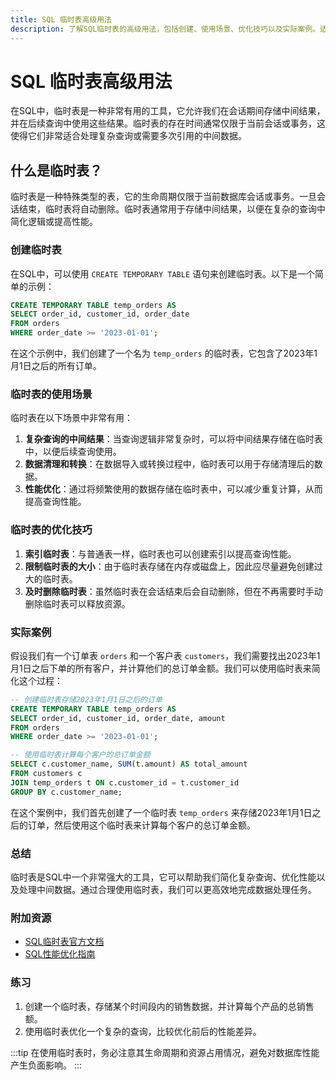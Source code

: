 ```yaml
---
title: SQL 临时表高级用法
description: 了解SQL临时表的高级用法，包括创建、使用场景、优化技巧以及实际案例。适合初学者掌握临时表的核心概念和应用。
---
```


# SQL 临时表高级用法

在SQL中，临时表是一种非常有用的工具，它允许我们在会话期间存储中间结果，并在后续查询中使用这些结果。临时表的存在时间通常仅限于当前会话或事务，这使得它们非常适合处理复杂查询或需要多次引用的中间数据。

## 什么是临时表？

临时表是一种特殊类型的表，它的生命周期仅限于当前数据库会话或事务。一旦会话结束，临时表将自动删除。临时表通常用于存储中间结果，以便在复杂的查询中简化逻辑或提高性能。

### 创建临时表

在SQL中，可以使用 `CREATE TEMPORARY TABLE` 语句来创建临时表。以下是一个简单的示例：

```sql
CREATE TEMPORARY TABLE temp_orders AS
SELECT order_id, customer_id, order_date
FROM orders
WHERE order_date >= '2023-01-01';
```

在这个示例中，我们创建了一个名为 `temp_orders` 的临时表，它包含了2023年1月1日之后的所有订单。

### 临时表的使用场景

临时表在以下场景中非常有用：

1. **复杂查询的中间结果**：当查询逻辑非常复杂时，可以将中间结果存储在临时表中，以便后续查询使用。
2. **数据清理和转换**：在数据导入或转换过程中，临时表可以用于存储清理后的数据。
3. **性能优化**：通过将频繁使用的数据存储在临时表中，可以减少重复计算，从而提高查询性能。

### 临时表的优化技巧

1. **索引临时表**：与普通表一样，临时表也可以创建索引以提高查询性能。
2. **限制临时表的大小**：由于临时表存储在内存或磁盘上，因此应尽量避免创建过大的临时表。
3. **及时删除临时表**：虽然临时表在会话结束后会自动删除，但在不再需要时手动删除临时表可以释放资源。

### 实际案例

假设我们有一个订单表 `orders` 和一个客户表 `customers`，我们需要找出2023年1月1日之后下单的所有客户，并计算他们的总订单金额。我们可以使用临时表来简化这个过程：

```sql
-- 创建临时表存储2023年1月1日之后的订单
CREATE TEMPORARY TABLE temp_orders AS
SELECT order_id, customer_id, order_date, amount
FROM orders
WHERE order_date >= '2023-01-01';

-- 使用临时表计算每个客户的总订单金额
SELECT c.customer_name, SUM(t.amount) AS total_amount
FROM customers c
JOIN temp_orders t ON c.customer_id = t.customer_id
GROUP BY c.customer_name;
```

在这个案例中，我们首先创建了一个临时表 `temp_orders` 来存储2023年1月1日之后的订单，然后使用这个临时表来计算每个客户的总订单金额。

### 总结

临时表是SQL中一个非常强大的工具，它可以帮助我们简化复杂查询、优化性能以及处理中间数据。通过合理使用临时表，我们可以更高效地完成数据处理任务。

### 附加资源

- [SQL临时表官方文档](https://www.sqlite.org/lang_createtable.html)
- [SQL性能优化指南](https://use-the-index-luke.com/)

### 练习

1. 创建一个临时表，存储某个时间段内的销售数据，并计算每个产品的总销售额。
2. 使用临时表优化一个复杂的查询，比较优化前后的性能差异。

:::tip
在使用临时表时，务必注意其生命周期和资源占用情况，避免对数据库性能产生负面影响。
:::